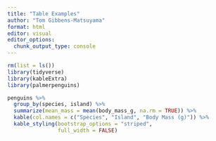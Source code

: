 ```yaml
---
title: "Table Examples"
author: "Tom Gibbens-Matsuyama"
format: html
editor: visual
editor_options: 
  chunk_output_type: console
---
```


```r
rm(list = ls())
library(tidyverse)
library(kableExtra)
library(palmerpenguins)
```

```r
penguins %>% 
  group_by(species, island) %>% 
  summarize(mean_mass = mean(body_mass_g, na.rm = TRUE)) %>% 
  kable(col.names = c("Species", "Island", "Body Mass (g)")) %>% 
  kable_styling(bootstrap_options = "striped",
                full_width = FALSE)
```

